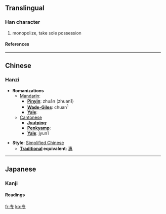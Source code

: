 {{see|專}}<!-- may be replaced by zh-forms -->

==Translingual==
===Han character===
{{Han char|rad=一|as=03|sn=4|four=|canj=手弓戈 (QNI)}}
# monopolize, take sole possession
====References====
{{Han ref|kx=0077.061|hdz=10010.050|uh=4E13|ud=19987}}

----
==Chinese==
===Hanzi===


* '''Romanizations'''
** [[Mandarin]]:
*** '''[[Pinyin]]''': zhuān (zhuan1)
*** '''[[Wade-Giles]]''': chuan<sup>1</sup>
*** '''[[Yale]]''': 
**[[Cantonese]]
***'''[[Jyutping]]''':
***'''[[Penkyamp]]''': 
***'''[[Yale]]''': jyun1

* '''Style''': [[Simplified Chinese]] 
** '''[[Traditional Chinese|Traditional]] equivalent''': [[專]]


----
==Japanese==
===Kanji===


{{ja-kanji|grade=|rs=一03}}
====Readings====
{{ja-readings|on=[[せん]] (sen)|kun=[[もっぱら]] (moppara)}}




[[fr:专]]
[[ko:专]]